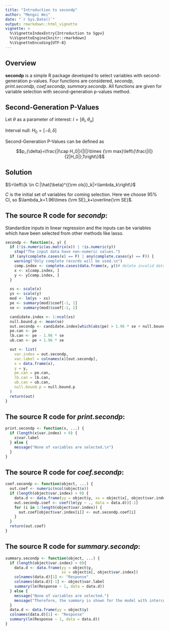 ```yaml
---
title: "Introduction to secondp"
author: "Mengxi Wei"
date: "`r Sys.Date()`"
output: rmarkdown::html_vignette
vignette: >
  %\VignetteIndexEntry{Introduction to Sgpv}
  %\VignetteEngine{knitr::rmarkdown}
  %\VignetteEncoding{UTF-8}
---
```


## Overview

__secondp__ is a simple R package developed to select variables with second-generation p-values. Four functions are considered, _secondp_, _print.secondp_, _coef.secondp_, _summary.secondp_. All functions are given for variable selection with second-generation p-values method.

## Second-Generation P-Values
Let $\theta$ as a parameter of interest: $I=[\theta_l,\theta_u]$

Interval null: $H_0=[-\delta,\delta]$

Second-Generation P-Values can be defined as

$$p_{\delta}=\frac{|I\cap H_0|}{|I|}\times {\rm max}\left\{\frac{|I|}{2|H_0|},1\right\}$$

## Solution

$S=\left\{k \in C:|\hat{\beta}^{{\rm ols}}_k|>\lambda_k\right\}$

$C$ is the initial set of variables for coming selection. Here we choose 95% CI, so $\lambda_k=1.96\times {\rm SE}_k+\overline{\rm SE}$.

## The source R code for _secondp_:

Standardize inputs in linear regression 
and the inputs can be variables which have been selected from other methods like lasso.

```r
secondp <- function(x, y) {
  if (!is.numeric(as.matrix(x)) | !is.numeric(y)) 
    stop("The input data have non-numeric values.")
  if (any(complete.cases(x) == F) | any(complete.cases(y) == F)) {
    warning("Only complete records will be used.\n")
    comp.index <- complete.cases(data.frame(x, y))# delete invalid data
    x <- x[comp.index, ]
    y <- y[comp.index, ]
  }

  xs <- scale(x)
  ys <- scale(y)
  mod <- lm(ys ~ xs)
  pe <- summary(mod)$coef[-1, 1]
  se <- summary(mod)$coef[-1, 2]

  candidate.index <- 1:ncol(xs)
  null.bound.p <- mean(se)
  out.secondp <- candidate.index[which(abs(pe) > 1.96 * se + null.bound.p)]
  pe.can <- pe
  lb.can <- pe - 1.96 * se
  ub.can <- pe + 1.96 * se

  out <- list(
    var.index = out.secondp,
    var.label = colnames(x)[out.secondp],
    x = data.frame(x),
    y = y,
    pe.can = pe.can,
    lb.can = lb.can,
    ub.can = ub.can,
    null.bound.p = null.bound.p
  )
  return(out)
}
```

## The source R code for _print.secondp_:
```r
print.secondp <- function(x, ...) {
  if (length(x$var.index) > 0) {
    x$var.label
  } else {
    message("None of variables are selected.\n")
  }
}
```

## The source R code for _coef.secondp_:
```r
coef.secondp <- function(object, ...) {
  out.coef <- numeric(ncol(object$x))
  if (length(object$var.index) > 0) {
    data.d <- data.frame(yy = object$y, xx = object$x[, object$var.index])
    out.secondp.coef <- coef(lm(yy ~ ., data = data.d))[-1]
    for (i in 1:length(object$var.index)) {
      out.coef[object$var.index[i]] <- out.secondp.coef[i]
    }
  }
  return(out.coef)
}
```

## The source R code for _summary.secondp_:
```r
summary.secondp <- function(object, ...) {
  if (length(object$var.index) > 0){
    data.d <- data.frame(yy = object$y, 
                         xx = object$x[, object$var.index])
    colnames(data.d)[1] <- "Response"
    colnames(data.d)[-1] <- object$var.label
    summary(lm(Response ~ 1, data = data.d))
  } else {
    message("None of variables are selected.")
    message("Therefore, the summary is shown for the model with intercept only\n")
  }
  data.d <- data.frame(yy = object$y)
  colnames(data.d)[1] <- "Response"
  summary(lm(Response ~ 1, data = data.d))
}
```
